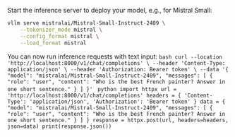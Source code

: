 
Start the inference server to deploy your model, e.g., for Mistral Small:
```bash
vllm serve mistralai/Mistral-Small-Instruct-2409 \
    --tokenizer_mode mistral \
    --config_format mistral \
    --load_format mistral
```
You can now run inference requests with text input:
<Tabs>
    <TabItem value="vllm-infer-small-curl" label="cURL">
        ```bash
        curl --location 'http://localhost:8000/v1/chat/completions' \
            --header 'Content-Type: application/json' \
            --header 'Authorization: Bearer token' \
            --data '{
                "model": "mistralai/Mistral-Small-Instruct-2409",
                "messages": [
                    {
                        "role": "user",
                        "content": "Who is the best French painter? Answer in one short sentence."
                    }
                ]
            }'
        ```
    </TabItem>
    <TabItem value="vllm-infer-small-python" label="Python">
        ```python
        import httpx
        url = 'http://localhost:8000/v1/chat/completions'
        headers = {
            'Content-Type': 'application/json',
            'Authorization': 'Bearer token'
        }
        data = {
            "model": "mistralai/Mistral-Small-Instruct-2409",
            "messages": [
                {
                    "role": "user",
                    "content": "Who is the best French painter? Answer in one short sentence."
                }
            ]
        }
        response = httpx.post(url, headers=headers, json=data)
        print(response.json())
        ```
    </TabItem>
</Tabs>